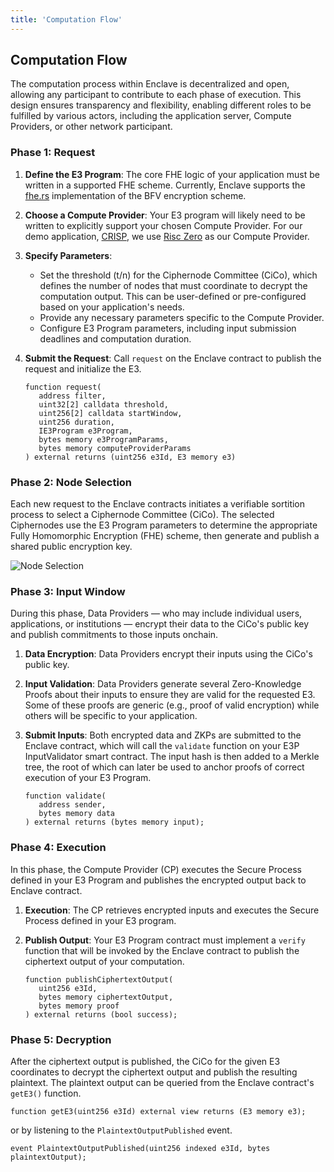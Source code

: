 ```yaml
---
title: 'Computation Flow'
---
```


## Computation Flow

The computation process within Enclave is decentralized and open, allowing any participant to
contribute to each phase of execution. This design ensures transparency and flexibility, enabling
different roles to be fulfilled by various actors, including the application server, Compute
Providers, or other network participant.

### Phase 1: Request

1. **Define the E3 Program**: The core FHE logic of your application must be written in a supported
   FHE scheme. Currently, Enclave supports the [fhe.rs](https://github.com/gnosisguild/fhe.rs)
   implementation of the BFV encryption scheme.
2. **Choose a Compute Provider**: Your E3 program will likely need to be written to explicitly
   support your chosen Compute Provider. For our demo application, [CRISP](/CRISP/introduction), we
   use [Risc Zero](https://www.risczero.com/) as our Compute Provider.
3. **Specify Parameters**:
   - Set the threshold (t/n) for the Ciphernode Committee (CiCo), which defines the number of nodes
     that must coordinate to decrypt the computation output. This can be user-defined or
     pre-configured based on your application's needs.
   - Provide any necessary parameters specific to the Compute Provider.
   - Configure E3 Program parameters, including input submission deadlines and computation duration.
4. **Submit the Request**: Call `request` on the Enclave contract to publish the request and
   initialize the E3.

   ```solidity
   function request(
      address filter,
      uint32[2] calldata threshold,
      uint256[2] calldata startWindow,
      uint256 duration,
      IE3Program e3Program,
      bytes memory e3ProgramParams,
      bytes memory computeProviderParams
   ) external returns (uint256 e3Id, E3 memory e3)
   ```

### Phase 2: Node Selection

Each new request to the Enclave contracts initiates a verifiable sortition process to select a
Ciphernode Committee (CiCo). The selected Ciphernodes use the E3 Program parameters to determine the
appropriate Fully Homomorphic Encryption (FHE) scheme, then generate and publish a shared public
encryption key.

![Node Selection](/node-selection.png)

### Phase 3: Input Window

During this phase, Data Providers — who may include individual users, applications, or institutions
— encrypt their data to the CiCo's public key and publish commitments to those inputs onchain.

1. **Data Encryption**: Data Providers encrypt their inputs using the CiCo's public key.
2. **Input Validation**: Data Providers generate several Zero-Knowledge Proofs about their inputs to
   ensure they are valid for the requested E3. Some of these proofs are generic (e.g., proof of
   valid encryption) while others will be specific to your application.
3. **Submit Inputs**: Both encrypted data and ZKPs are submitted to the Enclave contract, which will
   call the `validate` function on your E3P InputValidator smart contract. The input hash is then
   added to a Merkle tree, the root of which can later be used to anchor proofs of correct execution
   of your E3 Program.

   ```solidity
   function validate(
      address sender,
      bytes memory data
   ) external returns (bytes memory input);
   ```

### Phase 4: Execution

In this phase, the Compute Provider (CP) executes the Secure Process defined in your E3 Program and
publishes the encrypted output back to Enclave contract.

1. **Execution**: The CP retrieves encrypted inputs and executes the Secure Process defined in your
   E3 program.
2. **Publish Output**: Your E3 Program contract must implement a `verify` function that will be
   invoked by the Enclave contract to publish the ciphertext output of your computation.

   ```solidity
   function publishCiphertextOutput(
      uint256 e3Id,
      bytes memory ciphertextOutput,
      bytes memory proof
   ) external returns (bool success);
   ```

### Phase 5: Decryption

After the ciphertext output is published, the CiCo for the given E3 coordinates to decrypt the
ciphertext output and publish the resulting plaintext. The plaintext output can be queried from the
Enclave contract's `getE3()` function.

```solidity
function getE3(uint256 e3Id) external view returns (E3 memory e3);
```

or by listening to the `PlaintextOutputPublished` event.

```solidity
event PlaintextOutputPublished(uint256 indexed e3Id, bytes plaintextOutput);
```
